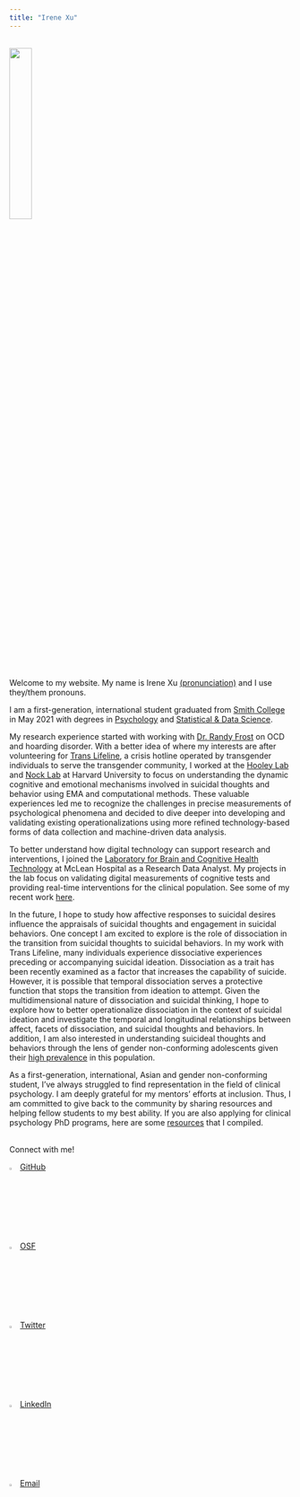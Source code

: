 ```yaml
---
title: "Irene Xu"
---
```


<br/>
![](../media/profile_photo.jpeg){width=28%}

<br/>
Welcome to my website. My name is Irene Xu [(pronunciation)](https://www.youtube.com/watch?v=8XdUJ1mtYAM) and I use they/them pronouns.    

I am a first-generation, international student graduated from [Smith College](smith.edu) in May 2021 with degrees in [Psychology](smith.edu/academics/psychology) and [Statistical & Data Science](smith.edu/academics/statistics).     

My research experience started with working with [Dr. Randy Frost](smith.edu/academics/faculty/randy-frost) on OCD and hoarding disorder. With a better idea of where my interests are after volunteering for [Trans Lifeline](translifeline.org/), a crisis hotline operated by transgender individuals to serve the transgender community, I worked at the [Hooley Lab](hooleylab.psych.fas.harvard.edu/) and [Nock Lab](nocklab.fas.harvard.edu/) at Harvard University to focus on understanding the dynamic cognitive and emotional mechanisms involved in suicidal thoughts and behavior using EMA and computational methods. These valuable experiences led me to recognize the challenges in precise measurements of psychological phenomena and decided to dive deeper into developing and validating existing operationalizations using more refined technology-based forms of data collection and machine-driven data analysis.   

To better understand how digital technology can support research and interventions, I joined the [Laboratory for Brain and Cognitive Health Technology](http://cognitivehealth.tech/) at McLean Hospital as a Research Data Analyst. My projects in the lab focus on validating digital measurements of cognitive tests and providing real-time interventions for the clinical population. See some of my recent work [here](../docs/recent_work.html).    

In the future, I hope to study how affective responses to suicidal desires influence the appraisals of suicidal thoughts and engagement in suicidal behaviors. One concept I am excited to explore is the role of dissociation in the transition from suicidal thoughts to suicidal behaviors. In my work with Trans Lifeline, many individuals experience dissociative experiences preceding or accompanying suicidal ideation. Dissociation as a trait has been recently examined as a factor that increases the capability of suicide. However, it is possible that temporal dissociation serves a protective function that stops the transition from ideation to attempt. Given the multidimensional nature of dissociation and suicidal thinking, I hope to explore how to better operationalize dissociation in the context of suicidal ideation and investigate the temporal and longitudinal relationships between affect, facets of dissociation, and suicidal thoughts and behaviors. In addition, I am also interested in understanding suicideal thoughts and behaviors through the lens of gender non-conforming adolescents given their [high prevalence](publications.aap.org/pediatrics/article/142/4/e20174218/76767/Transgender-Adolescent-Suicide-Behavior) in this population.    

As a first-generation, international, Asian and gender non-conforming student, I've always struggled to find representation in the field of clinical psychology. I am deeply grateful for my mentors' efforts at inclusion. Thus, I am committed to give back to the community by sharing resources and helping fellow students to my best ability. If you are also applying for clinical psychology PhD programs, here are some [resources](../docs/app_resources.html) that I compiled.     

<br/>
Connect with me!       

![](../media/github_logo.png){width=3%} [GitHub](http://www.github.com/Irene-Xu-mengye)   

![](../media/osf_logo.png){width=3%} [OSF](https://osf.io/xkucz/)    

![](../media/twitter_logo.png){width=3%} [Twitter](https://twitter.com/IreneXu52505455)    

![](../media/linkedin_logo.png){width=3%} [LinkedIn](https://www.linkedin.com/in/irene-x-441588187/)    

![](../media/email_logo.png){width=3%} [Email](irenexupsych@gmail.com)    


